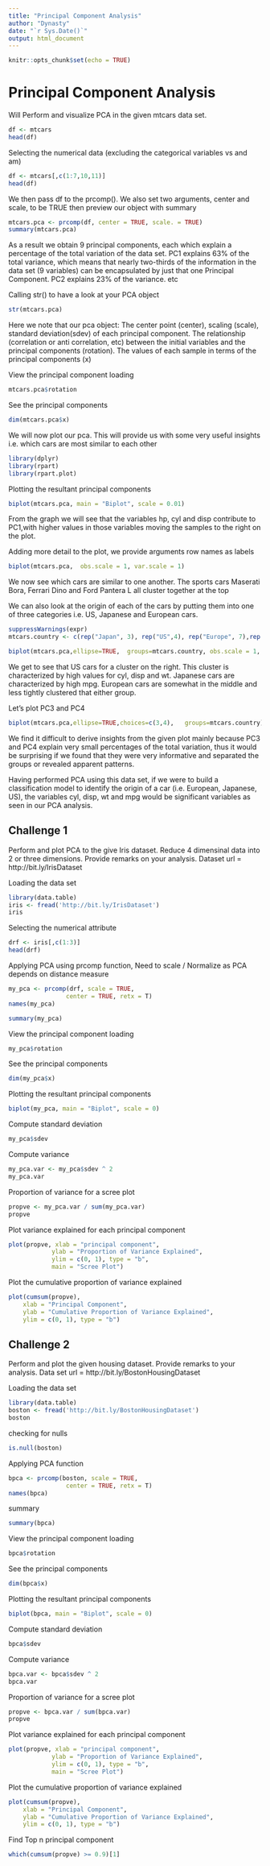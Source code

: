 ---
title: "Principal Component Analysis"
author: "Dynasty"
date: "`r Sys.Date()`"
output: html_document
---

```{r setup, include=FALSE}
knitr::opts_chunk$set(echo = TRUE)
```

# **Principal Component Analysis**

Will Perform and visualize PCA in the given mtcars data set.
```{r}
df <- mtcars
head(df)
```

Selecting the numerical data (excluding the categorical variables vs and am)
```{r}
df <- mtcars[,c(1:7,10,11)]
head(df)
```

We then pass df to the prcomp(). We also set two arguments, center and scale,  to be TRUE then preview our object with summary
```{r}
mtcars.pca <- prcomp(df, center = TRUE, scale. = TRUE)
summary(mtcars.pca)
```
As a result we obtain 9 principal components, each which explain a percentage of the total variation of the data set. PC1 explains 63% of the total variance, which means that nearly two-thirds of the information in the data set (9 variables) can be encapsulated by just that one Principal Component. PC2 explains 23% of the variance. etc


Calling str() to have a look at your PCA object
```{r}
str(mtcars.pca)
```
Here we note that our pca object: The center point (center), scaling (scale), standard deviation(sdev) of each principal component. The relationship (correlation or anti correlation, etc) between the initial variables and the principal components (rotation). The values of each sample in terms of the principal components (x)

View the principal component loading
```{r}
mtcars.pca$rotation
```


See the principal components
```{r}
dim(mtcars.pca$x)
```


We will now plot our pca. This will provide us with some very useful insights i.e. which cars are most similar to each other
```{r}
library(dplyr)
library(rpart)
library(rpart.plot)
```
 Plotting the resultant principal components
```{r}
biplot(mtcars.pca, main = "Biplot", scale = 0.01)
```

From the graph we will see that the variables hp, cyl and disp contribute to PC1,with higher values in those variables moving the samples to the right on the plot. 


Adding more detail to the plot, we provide arguments row names as labels
```{r}
biplot(mtcars.pca,  obs.scale = 1, var.scale = 1)
```
We now see which cars are similar to one another. The sports cars Maserati Bora, Ferrari Dino and Ford Pantera L all cluster together at the top


We can also look at the origin of each of the cars by putting them into one of three categories i.e. US, Japanese and European cars.
```{r}
suppressWarnings(expr)
mtcars.country <- c(rep("Japan", 3), rep("US",4), rep("Europe", 7),rep("US",3), "Europe", rep("Japan", 3), rep("US",4), rep("Europe", 3), "US", rep("Europe", 3))

biplot(mtcars.pca,ellipse=TRUE,  groups=mtcars.country, obs.scale = 1, var.scale = 1)
```


We get to see that US cars for a cluster on the right. This cluster is characterized by high values for cyl, disp and wt. Japanese cars are characterized by high mpg. European cars are somewhat in the middle and less tightly clustered that either group.


Let's plot PC3 and PC4
```{r}
biplot(mtcars.pca,ellipse=TRUE,choices=c(3,4),   groups=mtcars.country)
```

We find it difficult to derive insights from the given plot mainly because PC3 and PC4 explain very small percentages of the total variation, thus it would be surprising if we found that they were very informative and separated the groups or revealed apparent patterns.

Having performed PCA using this data set, if we were to build a classification model to identify the origin of a car (i.e. European, Japanese, US), the variables cyl, disp, wt and mpg would be significant variables as seen in our PCA analysis.



## **Challenge 1**

Perform and plot PCA to the give Iris dataset. Reduce 4 dimensinal data into 2 or three dimensions. Provide remarks on your analysis.
Dataset url = http://bit.ly/IrisDataset


Loading the data set
```{r}
library(data.table)
iris <- fread('http://bit.ly/IrisDataset')
iris
```

Selecting the numerical attribute
```{r}
drf <- iris[,c(1:3)]
head(drf)
```

Applying PCA using prcomp function, Need to scale / Normalize as PCA depends on distance measure

```{r}
my_pca <- prcomp(drf, scale = TRUE,
                center = TRUE, retx = T)
names(my_pca)
```
```{r}
summary(my_pca)
```

View the principal component loading
```{r}
my_pca$rotation
```

See the principal components
```{r}
dim(my_pca$x)
```

Plotting the resultant principal components
```{r}
biplot(my_pca, main = "Biplot", scale = 0)
```

Compute standard deviation

```{r}
my_pca$sdev
```
 Compute variance
```{r}
my_pca.var <- my_pca$sdev ^ 2
my_pca.var
```

Proportion of variance for a scree plot
```{r}
propve <- my_pca.var / sum(my_pca.var)
propve
```
Plot variance explained for each principal component
```{r}
plot(propve, xlab = "principal component",
            ylab = "Proportion of Variance Explained",
            ylim = c(0, 1), type = "b",
            main = "Scree Plot")
```

Plot the cumulative proportion of variance explained
```{r}
plot(cumsum(propve),
    xlab = "Principal Component",
    ylab = "Cumulative Proportion of Variance Explained",
    ylim = c(0, 1), type = "b")
```







## **Challenge 2**

Perform and plot the given housing dataset. Provide remarks to your analysis. 
Data set url = http://bit.ly/BostonHousingDataset


Loading the data set
```{r}
library(data.table)
boston <- fread('http://bit.ly/BostonHousingDataset')
boston
```
checking for nulls
```{r}
is.null(boston)
```


Applying PCA function
```{r}
bpca <- prcomp(boston, scale = TRUE,
                center = TRUE, retx = T)
names(bpca)
```

summary
```{r}
summary(bpca)
```

View the principal component loading
```{r}
bpca$rotation
```

See the principal components
```{r}
dim(bpca$x)
```

Plotting the resultant principal components
```{r}
biplot(bpca, main = "Biplot", scale = 0)
```

Compute standard deviation
```{r}
bpca$sdev
```
Compute variance
```{r}
bpca.var <- bpca$sdev ^ 2
bpca.var
```

Proportion of variance for a scree plot
```{r}
propve <- bpca.var / sum(bpca.var)
propve
```
Plot variance explained for each principal component
```{r}
plot(propve, xlab = "principal component",
            ylab = "Proportion of Variance Explained",
            ylim = c(0, 1), type = "b",
            main = "Scree Plot")
```

Plot the cumulative proportion of variance explained
```{r}
plot(cumsum(propve),
    xlab = "Principal Component",
    ylab = "Cumulative Proportion of Variance Explained",
    ylim = c(0, 1), type = "b")
```

Find Top n principal component
```{r}
which(cumsum(propve) >= 0.9)[1]
```

